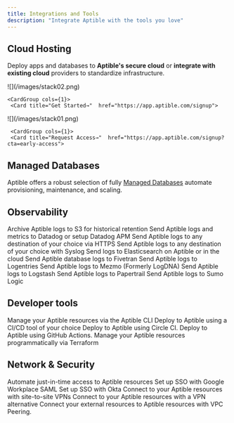 ```yaml
---
title: Integrations and Tools
description: "Integrate Aptible with the tools you love"
---
```


## Cloud Hosting
Deploy apps and databases to **Aptible's secure cloud** or **integrate with existing cloud** providers to standardize infrastructure.

<CardGroup cols={2}>
  <Card title="Host in Aptible's cloud">
  ![](/images/stack02.png)


    <CardGroup cols={1}>
     <Card title="Get Started→"  href="https://app.aptible.com/signup">
  </Card>

  </CardGroup>
    </Card>
  <Card title="Host in your own cloud">
    ![](/images/stack01.png)

     <CardGroup cols={1}>
     <Card title="Request Access→"  href="https://app.aptible.com/signup?cta=early-access">
  </Card>
  </CardGroup>
   </Card>
</CardGroup>
     

## Managed Databases
Aptible offers a robust selection of fully [Managed Databases](/docs/databases) automate provisioning, maintenance, and scaling.


<CardGroup cols={3}>
  <Card title="CouchDB" icon="database" href="https://www.aptible.com/docs/couchdb">
  </Card>
  <Card title="Elasticsearch" icon="database" href="https://www.aptible.com/docs/elasticsearch" >
  </Card>
  <Card title="InfluxDB" icon="database" href="https://www.aptible.com/docs/influxdb" >
  </Card>
  <Card title="MongoDB" icon="database" href="https://www.aptible.com/docs/mongodb" >
  </Card>
  <Card title="PostgreSQL" icon="database" href="https://www.aptible.com/docs/postgresql" >
  </Card>
  <Card title="RabbitMQ" icon="database" href="https://www.aptible.com/docs/rabbitmq" >
  </Card>
  <Card title="Redis" icon="database" href="https://www.aptible.com/docs/redis">
  </Card>
  <Card title="SFTP" icon="database" href="https://www.aptible.com/docs/sftp" >
  </Card>
  <Card title="Request new database type" icon="plus" href="https://portal.productboard.com/aptible/2-aptible-roadmap-portal/tabs/5-ideas/submit-idea" >
  </Card>
</CardGroup>

## Observability

<CardGroup cols={3}>
  <Card title="Amazon S3" icon="file-import" href="https://www.aptible.com/docs/s3-log-archives">
  Archive Aptible logs to S3 for historical retention
  </Card>
  <Card title="Datadog" icon="file-import" href="https://www.aptible.com/docs/datadog">
Send Aptible logs and metrics to Datadog or setup Datadog APM
  </Card>
   <Card title="Custom - HTTPS" icon="file-import" href="https://www.aptible.com/docs/https-log-drains">
Send Aptible logs to any destination of your choice via HTTPS
  </Card>
   <Card title="Custom - Syslog" icon="file-import" href="https://www.aptible.com/docs/syslog-log-drains">
   Send Aptible logs to any destination of your choice with Syslog
  </Card>
  <Card title="Elasticsearch" icon="file-import"  href="https://www.aptible.com/docs/elasticsearch-log-drains" >
Send logs to Elasticsearch on Aptible or in the cloud
  </Card>
  <Card title="Fivetran" icon="file-import" href="https://www.aptible.com/docs/connect-to-fivetran">
Send Aptible database logs to Fivetran
  </Card>
  <Card title="Logentries" icon="file-import" >
  Send Aptible logs to Logentries
  </Card>
  <Card title="Mezmo" icon="file-import" href="https://www.aptible.com/docs/mezmo">
  Send Aptible logs to Mezmo (Formerly LogDNA)
  </Card>
  <Card title="Logstash" icon="file-import" >
  Send Aptible logs to Logstash
  </Card>
  <Card title="Papertrail" icon="file-import" href="https://www.aptible.com/docs/papertrail">
  Send Aptible logs to Papertrail
  </Card>
  <Card title="Sumo Logic" icon="file-import" href="https://www.aptible.com/docs/sumo-logic">
  Send Aptible logs to Sumo Logic
  </Card>
<Card title="Request new integration" icon="plus" href="https://portal.productboard.com/aptible/2-aptible-roadmap-portal/tabs/5-ideas/submit-idea" >
  </Card>
</CardGroup>

## Developer tools
<CardGroup cols={3}>
<Card title="Aptible CLI" icon="terminal" href="https://www.aptible.com/docs/cli">
Manage your Aptible resources via the Aptible CLI
</Card>
  <Card title="Custom CI/CD" icon="code-merge">
  Deploy to Aptible using a CI/CD tool of your choice
  </Card>
  <Card title="Circle CI" icon="code-merge" >
  Deploy to Aptible using Circle CI.
  </Card>
  <Card title="GitHub Actions" icon="code-merge" >
  Deploy to Aptible using GitHub Actions.
  </Card>
  <Card title="Terraform" icon="code-compare"  href="https://www.aptible.com/docs/terraform">
  Manage your Aptible resources programmatically via Terraform
</Card>
<Card title="Request new integration" icon="plus" href="https://portal.productboard.com/aptible/2-aptible-roadmap-portal/tabs/5-ideas/submit-idea" >
  </Card>
</CardGroup>

## Network & Security

<CardGroup cols={3}>
<Card title="Entitle" icon="lock" href="https://www.aptible.com/docs/entitle">
Automate just-in-time access to Aptible resources
  </Card>
  <Card title="Google Workplace SAML" icon="lock" href="https://www.aptible.com/docs/sso-setup">
Set up SSO with Google Workplace SAML
  </Card>
  <Card title="Okta SAML" icon="lock" href="https://www.aptible.com/docs/sso-setup#okta-walkthrough">
     Set up SSO with Okta
  </Card>
<Card title="Site-to-site VPNs " icon="lock" href="https://www.aptible.com/docs/network-integrations">
Connect to your Aptible resources with site-to-site VPNs
</Card>
 <Card title="Twingate" icon="lock" >
  Connect to your Aptible resources with a VPN alternative
  </Card>
  <Card title="VPC Peering" icon="lock" href="https://www.aptible.com/docs/network-integrations">
Connect your external resources to Aptible resources with VPC Peering.
  </Card>
<Card title="Request new integration" icon="plus" href="https://portal.productboard.com/aptible/2-aptible-roadmap-portal/tabs/5-ideas/submit-idea" >
  </Card>
</CardGroup>


